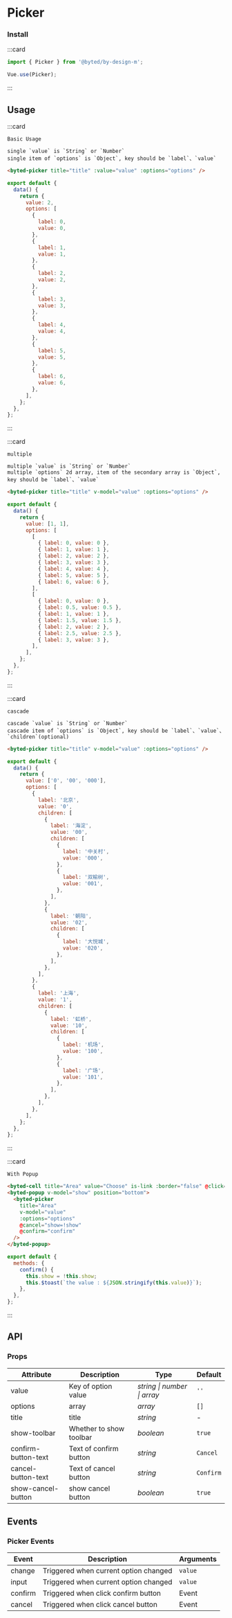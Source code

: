 # Picker

### Install

:::card

```javascript
import { Picker } from '@byted/by-design-m';

Vue.use(Picker);
```

:::

## Usage

:::card

```topic
Basic Usage
```

```desc
single `value` is `String` or `Number`
single item of `options` is `Object`, key should be `label`、`value`
```

```html
<byted-picker title="title" :value="value" :options="options" />
```

```javascript
export default {
  data() {
    return {
      value: 2,
      options: [
        {
          label: 0,
          value: 0,
        },
        {
          label: 1,
          value: 1,
        },
        {
          label: 2,
          value: 2,
        },
        {
          label: 3,
          value: 3,
        },
        {
          label: 4,
          value: 4,
        },
        {
          label: 5,
          value: 5,
        },
        {
          label: 6,
          value: 6,
        },
      ],
    };
  },
};
```

:::

:::card

```topic
multiple
```

```desc
multiple `value` is `String` or `Number`
multiple `options` 2d array, item of the secondary array is `Object`, key should be `label`、`value`
```

```html
<byted-picker title="title" v-model="value" :options="options" />
```

```javascript
export default {
  data() {
    return {
      value: [1, 1],
      options: [
        [
          { label: 0, value: 0 },
          { label: 1, value: 1 },
          { label: 2, value: 2 },
          { label: 3, value: 3 },
          { label: 4, value: 4 },
          { label: 5, value: 5 },
          { label: 6, value: 6 },
        ],
        [
          { label: 0, value: 0 },
          { label: 0.5, value: 0.5 },
          { label: 1, value: 1 },
          { label: 1.5, value: 1.5 },
          { label: 2, value: 2 },
          { label: 2.5, value: 2.5 },
          { label: 3, value: 3 },
        ],
      ],
    };
  },
};
```

:::

:::card

```topic
cascade
```

```desc
cascade `value` is `String` or `Number`
cascade item of `options` is `Object`, key should be `label`、`value`、`children`(optional)
```

```html
<byted-picker title="title" v-model="value" :options="options" />
```

```javascript
export default {
  data() {
    return {
      value: ['0', '00', '000'],
      options: [
        {
          label: '北京',
          value: '0',
          children: [
            {
              label: '海淀',
              value: '00',
              children: [
                {
                  label: '中关村',
                  value: '000',
                },
                {
                  label: '双榆树',
                  value: '001',
                },
              ],
            },
            {
              label: '朝阳',
              value: '02',
              children: [
                {
                  label: '大悦城',
                  value: '020',
                },
              ],
            },
          ],
        },
        {
          label: '上海',
          value: '1',
          children: [
            {
              label: '虹桥',
              value: '10',
              children: [
                {
                  label: '机场',
                  value: '100',
                },
                {
                  label: '广场',
                  value: '101',
                },
              ],
            },
          ],
        },
      ],
    };
  },
};
```

:::

:::card

```topic
With Popup
```

```html
<byted-cell title="Area" value="Choose" is-link :border="false" @click="show=!show" />
<byted-popup v-model="show" position="bottom">
  <byted-picker
    title="Area"
    v-model="value"
    :options="options"
    @cancel="show=!show"
    @confirm="confirm"
  />
</byted-popup>
```

```javascript
export default {
  methods: {
    confirm() {
      this.show = !this.show;
      this.$toast(`the value : ${JSON.stringify(this.value)}`);
    },
  },
};
```

:::

## API

### Props

| Attribute           | Description             | Type                        | Default   |
| ------------------- | ----------------------- | --------------------------- | --------- |
| value               | Key of option value     | _string \| number \| array_ | `''`      |
| options             | array                   | _array_                     | `[]`      |
| title               | title                   | _string_                    | -         |
| show-toolbar        | Whether to show toolbar | _boolean_                   | `true`    |
| confirm-button-text | Text of confirm button  | _string_                    | `Cancel`  |
| cancel-button-text  | Text of cancel button   | _string_                    | `Confirm` |
| show-cancel-button  | show cancel button      | _boolean_                   | `true`    |

## Events

### Picker Events

| Event   | Description                           | Arguments |
| ------- | ------------------------------------- | --------- |
| change  | Triggered when current option changed | `value`   |
| input   | Triggered when current option changed | `value`   |
| confirm | Triggered when click confirm button   | Event     |
| cancel  | Triggered when click cancel button    | Event     |
